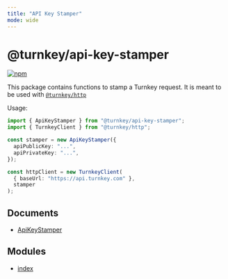 ```yaml
---
title: "API Key Stamper"
mode: wide
---
```

  
# @turnkey/api-key-stamper

[![npm](https://img.shields.io/npm/v/@turnkey/api-key-stamper?color=%234C48FF)](https://www.npmjs.com/package/@turnkey/api-key-stamper)

This package contains functions to stamp a Turnkey request. It is meant to be used with [`@turnkey/http`](https://www.npmjs.com/package/@turnkey/http)

Usage:

```ts
import { ApiKeyStamper } from "@turnkey/api-key-stamper";
import { TurnkeyClient } from "@turnkey/http";

const stamper = new ApiKeyStamper({
  apiPublicKey: "...",
  apiPrivateKey: "...",
});

const httpClient = new TurnkeyClient(
  { baseUrl: "https://api.turnkey.com" },
  stamper
);
```

## Documents

- [ApiKeyStamper](ApiKeyStamper/readme)


## Modules

- [index](index/readme)
